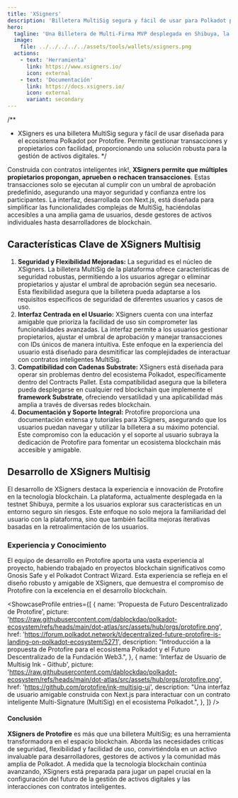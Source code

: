 ```yaml
---
title: 'XSigners'
description: 'Billetera MultiSig segura y fácil de usar para Polkadot por Protofire. Gestiona transacciones y propietarios con facilidad en XSigners.'
hero:
  tagline: 'Una Billetera de Multi-Firma MVP desplegada en Shibuya, la testnet de Astar.'
  image: 
    file: ../../../../../assets/tools/wallets/xsigners.png
  actions:
    - text: 'Herramienta'
      link: https://www.xsigners.io/
      icon: external
    - text: 'Documentación'
      link: https://docs.xsigners.io/
      icon: external
      variant: secondary
---
```



/** 
 * XSigners es una billetera MultiSig segura y fácil de usar diseñada para el ecosistema Polkadot por Protofire. Permite gestionar transacciones y propietarios con facilidad, proporcionando una solución robusta para la gestión de activos digitales.
 */

Construida con contratos inteligentes ink!, **XSigners permite que múltiples propietarios propongan, aprueben o rechacen transacciones**. 
Estas transacciones solo se ejecutan al cumplir con un umbral de aprobación predefinido, asegurando una mayor seguridad y confianza entre los participantes. 
La interfaz, desarrollada con Next.js, está diseñada para simplificar las funcionalidades complejas de MultiSig, haciéndolas accesibles a una amplia gama de usuarios, desde gestores de activos individuales hasta desarrolladores de blockchain.

## Características Clave de XSigners Multisig
1. **Seguridad y Flexibilidad Mejoradas:** La seguridad es el núcleo de XSigners. La billetera MultiSig de la plataforma ofrece características de seguridad robustas, permitiendo a los usuarios agregar o eliminar propietarios y ajustar el umbral de aprobación según sea necesario. 
   Esta flexibilidad asegura que la billetera pueda adaptarse a los requisitos específicos de seguridad de diferentes usuarios y casos de uso.
2. **Interfaz Centrada en el Usuario:** XSigners cuenta con una interfaz amigable que prioriza la facilidad de uso sin comprometer las funcionalidades avanzadas. 
   La interfaz permite a los usuarios gestionar propietarios, ajustar el umbral de aprobación y manejar transacciones con IDs únicos de manera intuitiva. 
   Este enfoque en la experiencia del usuario está diseñado para desmitificar las complejidades de interactuar con contratos inteligentes MultiSig.
3. **Compatibilidad con Cadenas Substrate:** XSigners está diseñada para operar sin problemas dentro del ecosistema Polkadot, específicamente dentro del Contracts Pallet. 
   Esta compatibilidad asegura que la billetera pueda desplegarse en cualquier red blockchain que implemente el **framework Substrate**, ofreciendo versatilidad y una aplicabilidad más amplia a través de diversas redes blockchain.
4. **Documentación y Soporte Integral:** Protofire proporciona una documentación extensa y tutoriales para XSigners, asegurando que los usuarios puedan navegar y utilizar la billetera a su máximo potencial. 
   Este compromiso con la educación y el soporte al usuario subraya la dedicación de Protofire para fomentar un ecosistema blockchain más accesible y amigable.

## Desarrollo de XSigners Multisig
El desarrollo de XSigners destaca la experiencia e innovación de Protofire en la tecnología blockchain. La plataforma, actualmente desplegada en la testnet Shibuya, permite a los usuarios explorar sus características en un entorno seguro sin riesgos. 
Este enfoque no solo mejora la familiaridad del usuario con la plataforma, sino que también facilita mejoras iterativas basadas en la retroalimentación de los usuarios.

### Experiencia y Conocimiento
El equipo de desarrollo en Protofire aporta una vasta experiencia al proyecto, habiendo trabajado en proyectos blockchain significativos como Gnosis Safe y el Polkadot Contract Wizard. 
Esta experiencia se refleja en el diseño robusto y amigable de XSigners, que demuestra el compromiso de Protofire con la excelencia en el desarrollo blockchain.

<ShowcaseProfile
  entries={[
    {
      name: 'Propuesta de Futuro Descentralizado de Protofire',
      picture: 'https://raw.githubusercontent.com/dablockdao/polkadot-ecosystem/refs/heads/main/dot-atlas/src/assets/hub/orgs/protofire.png',
      href: 'https://forum.polkadot.network/t/decentralized-future-protofire-is-landing-on-polkadot-ecosystem/5271',
      description:
        "Introducción a la propuesta de Protofire para el ecosistema Polkadot y el Futuro Descentralizado de la Fundación Web3.",
    },
    {
      name: 'Interfaz de Usuario de Multisig Ink - Github',
      picture: 'https://raw.githubusercontent.com/dablockdao/polkadot-ecosystem/refs/heads/main/dot-atlas/src/assets/hub/orgs/protofire.png',
      href: 'https://github.com/protofire/ink-multisig-ui',
      description:
        "Una interfaz de usuario amigable construida con Next.js para interactuar con un contrato inteligente Multi-Signature (MultiSig) en el ecosistema Polkadot.",
    },
  ]}
/>

#### Conclusión
**XSigners de Protofire** es más que una billetera MultiSig; es una herramienta transformadora en el espacio blockchain. Aborda las necesidades críticas de seguridad, flexibilidad y facilidad de uso, convirtiéndola en un activo invaluable para desarrolladores, gestores de activos y la comunidad más amplia de Polkadot. 
A medida que la tecnología blockchain continúa avanzando, XSigners está preparada para jugar un papel crucial en la configuración del futuro de la gestión de activos digitales y las interacciones con contratos inteligentes.
